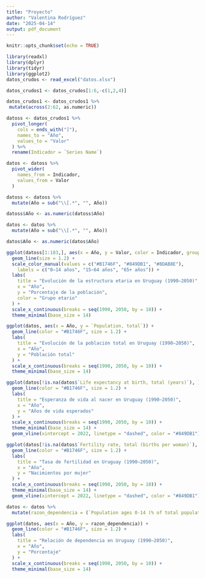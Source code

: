 ```yaml
---
title: "Proyecto"
author: "Valentina Rodríguez"
date: "2025-04-14"
output: pdf_document
---
```


```r
knitr::opts_chunk$set(echo = TRUE)
```

```r
library(readxl)
library(dplyr)
library(tidyr)
library(ggplot2)
datos_crudos <- read_excel("datos.xlsx")
```

```r
datos_crudos1 <- datos_crudos[1:6,-c(1,2,4)]

datos_crudos1 <- datos_crudos1 %>%
 mutate(across(2:62, as.numeric))

datoss <- datos_crudos1 %>%
  pivot_longer(
    cols = ends_with("]"),
    names_to = "Año",
    values_to = "Valor"
  ) %>%
  rename(Indicador = `Series Name`)

datos <- datoss %>%
  pivot_wider(
    names_from = Indicador, 
    values_from = Valor
  )

datoss <- datoss %>%
  mutate(Año = sub("\\[.*", "", Año))

datoss$Año <- as.numeric(datoss$Año)

datos <- datos %>%
  mutate(Año = sub("\\[.*", "", Año))

datos$Año <- as.numeric(datos$Año)
```

```r
ggplot(datoss[1:183,], aes(x = Año, y = Valor, color = Indicador, group = Indicador)) +
  geom_line(size = 1.2) +
  scale_color_manual(values = c("#B1746F", "#849DB1", "#8DAB8E"),
    labels = c("0–14 años", "15–64 años", "65+ años")) +
  labs(
    title = "Evolución de la estructura etaria en Uruguay (1990–2050)",
    x = "Año",
    y = "Porcentaje de la población",
    color = "Grupo etario"
  ) +
  scale_x_continuous(breaks = seq(1990, 2050, by = 10)) +
  theme_minimal(base_size = 14)
```

```r
ggplot(datos, aes(x = Año, y = `Population, total`)) +
  geom_line(color = "#B1746F", size = 1.2) +
  labs(
    title = "Evolución de la población total en Uruguay (1990–2050)",
    x = "Año",
    y = "Población total"
  ) +
  scale_x_continuous(breaks = seq(1990, 2050, by = 10)) +
  theme_minimal(base_size = 14)

```

```r
ggplot(datos[!is.na(datos$`Life expectancy at birth, total (years)`), ], aes(x = Año, y = `Life expectancy at birth, total (years)`)) +
  geom_line(color = "#B1746F", size = 1.2) +
  labs(
    title = "Esperanza de vida al nacer en Uruguay (1990–2050)",
    x = "Año",
    y = "Años de vida esperados"
  ) +
  scale_x_continuous(breaks = seq(1990, 2050, by = 10)) +
  theme_minimal(base_size = 14) + 
  geom_vline(xintercept = 2022, linetype = "dashed", color = "#849DB1") #comienzo de proyecciones

```

```r
ggplot(datos[!is.na(datos$`Fertility rate, total (births per woman)`), ], aes(x = Año, y = `Fertility rate, total (births per woman)`)) +
  geom_line(color = "#B1746F", size = 1.2) +
  labs(
    title = "Tasa de fertilidad en Uruguay (1990–2050)",
    x = "Año",
    y = "Nacimientos por mujer"
  ) +
  scale_x_continuous(breaks = seq(1990, 2050, by = 10)) +
  theme_minimal(base_size = 14) + 
  geom_vline(xintercept = 2022, linetype = "dashed", color = "#849DB1") #comienzo de proyecciones

```

```r
datos <- datos %>%
  mutate(razon_dependencia = (`Population ages 0-14 (% of total population)` + `Population ages 65 and above (% of total population)`) / `Population ages 15-64 (% of total population)` * 100)

```

```r
ggplot(datos, aes(x = Año, y = razon_dependencia)) +
  geom_line(color = "#B1746F", size = 1.2) +
  labs(
    title = "Relación de dependencia en Uruguay (1990–2050)",
    x = "Año",
    y = "Porcentaje"
  ) +
  scale_x_continuous(breaks = seq(1990, 2050, by = 10)) +
  theme_minimal(base_size = 14)

```
